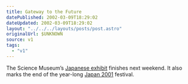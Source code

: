 ```yaml
---
title: Gateway to the Future
datePublished: 2002-03-09T18:29:02
dateUpdated: 2002-03-09T18:29:02
layout: "../../../layouts/posts/post.astro"
originalUrl: $UNKNOWN
source: v1
tags:
  - "v1"
---
```


The Science Museum&#8217;s [Japanese exhibit][1] finishes next weekend. It also marks the end of the year-long [Japan 2001][2] festival.

[1]: http://www.sciencemuseum.org.uk/exhibitions/japan/
[2]: http://www.japan2001.org.uk/
